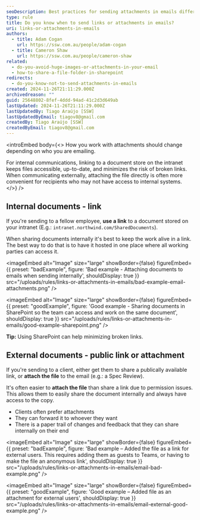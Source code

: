 ```yaml
---
seoDescription: Best practices for sending attachments in emails differ depending on whether you're communicating with internal or external parties. For internal communications, consider sharing links to a document store on your intranet to minimize broken links and keep the work alive.
type: rule
title: Do you know when to send links or attachments in emails?
uri: links-or-attachments-in-emails
authors:
  - title: Adam Cogan
    url: https://ssw.com.au/people/adam-cogan
  - title: Cameron Shaw
    url: https://ssw.com.au/people/cameron-shaw
related:
  - do-you-avoid-huge-images-or-attachments-in-your-email
  - how-to-share-a-file-folder-in-sharepoint
redirects:
  - do-you-know-not-to-send-attachments-in-emails
created: 2024-11-26T21:11:29.000Z
archivedreason: ""
guid: 25648802-8fef-4ddd-94ad-41c2d3d649ab
lastUpdated: 2024-11-26T21:11:29.000Z
lastUpdatedBy: Tiago Araújo [SSW]
lastUpdatedByEmail: tiagov8@gmail.com
createdBy: Tiago Araújo [SSW]
createdByEmail: tiagov8@gmail.com
---
```


<introEmbed
  body={<>
How you work with attachments should change depending on who you are emailing.

For internal communications, linking to a document store on the intranet keeps files accessible, up-to-date, and minimizes the risk of broken links. When communicating externally, attaching the file directly is often more convenient for recipients who may not have access to internal systems.
  </>}
/>
## Internal documents - link

If you're sending to a fellow employee, **use a link** to a document stored on your intranet (E.g.: `intranet.northwind.com/SharedDocuments`).

When sharing documents internally it's best to keep the work alive in a link. The best way to do that is to have it hosted in one place where all working parties can access it.

<imageEmbed
  alt="Image"
  size="large"
  showBorder={false}
  figureEmbed={{
    preset: "badExample",
    figure: 'Bad example - Attaching documents to emails when sending internally',
    shouldDisplay: true
  }}
  src="/uploads/rules/links-or-attachments-in-emails/bad-example-email-attachments.png"
/>

<imageEmbed
  alt="Image"
  size="large"
  showBorder={false}
  figureEmbed={{
    preset: "goodExample",
    figure: 'Good example - Sharing documents in SharePoint so the team can access and work on the same document',
    shouldDisplay: true
  }}
  src="/uploads/rules/links-or-attachments-in-emails/good-example-sharepoint.png"
/>

**Tip:** Using SharePoint can help minimizing broken links.

## External documents - public link or attachment

If you're sending to a client, either get them to share a publically available link, or **attach the file** to the email (e.g.: a Spec Review).

It's often easier to **attach the file** than share a link due to permission issues. This allows them to easily share the document internally and always have access to the copy.

* Clients often prefer attachments
* They can forward it to whoever they want
* There is a paper trail of changes and feedback that they can share internally on their end

<imageEmbed
  alt="Image"
  size="large"
  showBorder={false}
  figureEmbed={{
    preset: "badExample",
    figure: 'Bad example – Added the file as a link for external users. This requires adding them as guests to Teams, or having to make the file an anonymous link',
    shouldDisplay: true
  }}
  src="/uploads/rules/links-or-attachments-in-emails/email-bad-example.png"
/>

<imageEmbed
  alt="Image"
  size="large"
  showBorder={false}
  figureEmbed={{
    preset: "goodExample",
    figure: 'Good example – Added file as an attachment for external users',
    shouldDisplay: true
  }}
  src="/uploads/rules/links-or-attachments-in-emails/email-external-good-example.png"
/>
